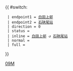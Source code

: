 {{ #switch: {{{format|}}}
  | endpoint1 = [[白田巴士總站|白田上邨]]
  | endpoint2 = [[石硤尾站]]
  | direction = 0
  | status =
  | inline = [[白田巴士總站|白田上邨]] ↺ [[石硤尾站]]
  | normal =
  | full =
}}<noinclude>[[Category:九龍專線小巴路線模板|09M]]</noinclude>